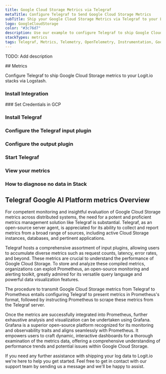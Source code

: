 ```yaml
---
title: Google Cloud Storage Metrics via Telegraf
metaTitle: Configure Telegraf to Send Google Cloud Storage Metrics
subTitle: Ship your Google Cloud Storage Metrics via Telegraf to your Logit.io Stack
logo: GoogleCloudStorage
color: "#3c76d7"
description: Use our example to configure Telegraf to ship Google Cloud Storage metrics to Logit.io. Configure Telegraf to send Google Cloud Storage metrics to ELK.
stackTypes: metrics
tags: Telegraf, Metrics, Telemetry, OpenTelemetry, Instrumentation, Google Cloud Storage, Object Storage
---
```


TODO: Add description

<Steps>
  ## Metrics

  Configure Telegraf to ship Google Cloud Storage metrics to your Logit.io stacks via Logstash.
  
  ### Install Integration
  <InstallIntegration/>
  ### Set Credentials in GCP

  <SetGCPCredentials intro="Google Cloud Storage emerges as a specialized array of services nested within Google Cloud. It's purposely engineered for the creation, deployment, and management of scalable storage solutions, promoting secure and efficient interaction between various software components in a cloud-centric ecosystem."/>
  
  ### Install Telegraf

  <InstallTelegraf />

  ### Configure the Telegraf input plugin

  <TelegrafStackDriverInput metric_type="storage.googleapis.com"/>

  ### Configure the output plugin

  <TelegrafOutputPlugin />

  ### Start Telegraf

  <StartTelegraf />

  ### View your metrics
  <LaunchStack stackType="metrics" source="Google_Cloud_Storage_Metrics_via_Telegraf" utmMedium="metrics" utmCampaign="telegraf-GoogleCloudStorage-metrics" />

  ### How to diagnose no data in Stack

  <DiagnoseNoData />
</Steps>

## Telegraf Google AI Platform metrics Overview

For competent monitoring and insightful evaluation of Google Cloud Storage metrics across distributed 
systems, the need for a potent and proficient metrics management solution like Telegraf is substantial. 
Telegraf, as an open-source server agent, is appreciated for its ability to collect and report metrics 
from a broad range of sources, including active Cloud Storage instances, databases, and pertinent applications.

Telegraf hosts a comprehensive assortment of input plugins, allowing users to accumulate diverse 
metrics such as request counts, latency, error rates, and beyond. These metrics are crucial to 
understand the performance of Google Cloud Storage. To store and analyze these compiled metrics, 
organizations can exploit Prometheus, an open-source monitoring and alerting toolkit, greatly 
admired for its versatile query language and powerful data visualization features.

The procedure to transmit Google Cloud Storage metrics from Telegraf to Prometheus entails 
configuring Telegraf to present metrics in Prometheus's format, followed by instructing 
Prometheus to scrape these metrics from the Telegraf server.

Once the metrics are successfully integrated into Prometheus, further exhaustive analysis and 
visualization can be undertaken using Grafana. Grafana is a superior open-source platform 
recognized for its monitoring and observability traits and aligns seamlessly with Prometheus. 
It empowers users to craft dynamic, interactive dashboards for a thorough examination of the 
metrics data, offering a comprehensive understanding of performance trends and potential issues within Google Cloud Storage.

If you need any further assistance with shipping your log data to Logit.io we're here to 
help you get started. Feel free to get in contact with our support team by sending 
us a message <IntercomButton text="via live chat" /> and we'll be happy to assist.